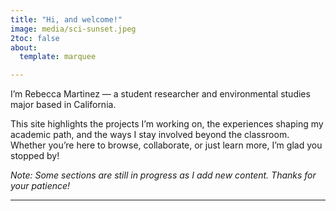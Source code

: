 ```yaml
---
title: "Hi, and welcome!"
image: media/sci-sunset.jpeg
2toc: false
about:
  template: marquee

---
```


I’m Rebecca Martinez — a student researcher and environmental studies major based in California. 

This site highlights the projects I’m working on, the experiences shaping my academic path, and the ways I stay involved beyond the classroom. Whether you’re here to browse, collaborate, or just learn more, I’m glad you stopped by!

*Note: Some sections are still in progress as I add new content. Thanks for your patience!*


---
